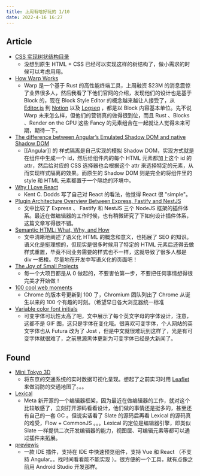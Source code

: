 ---
title: 上周有啥好玩的 1/10
date: 2022-4-16 16:27
---

## Article

- [CSS 实现树状结构目录](https://mp.weixin.qq.com/s/fmeq12Yu8MjGL9alHP9vZQ)
	- 没想到原生 HTML + CSS 已经可以实现这样的树结构了，做小需求的时候可以考虑用用。
- [How Warp Works](https://www.warp.dev/blog/how-warp-works)
	- Warp 是一个基于 Rust 的高性能终端工具，上周融资 $23M 的消息震惊了业界很多人，然后我看了下他们官网的介绍，发现他们的设计也是基于 Block 的，现在 Block Style Editor 的概念越来越让人接受了，从 [Editor.js](https://github.com/codex-team/editor.js) 到 [Notion](https://www.notion.so/) 以及 [Logseq](https://github.com/logseq/logseq) ，都是以 Block 内容基本单位。先不说 Warp 未来怎么样，但他们的营销真的做得很到位，而且 Rust 、Blocks 、Render on the GPU 这些 Fancy 的元素组合在一起就让人觉得未来可期，期待一下。
- [The difference between Angular’s Emulated Shadow DOM and native Shadow DOM](https://kevinkreuzer.medium.com/the-difference-between-angulars-emulated-shadow-dom-and-native-shadow-dom-9b2c81546b85)
	- [[Angular]] 的 样式隔离是自己实现的模拟 Shadow DOM，实现方式就是在组件中生成一个 id，然后给组件内的每个 HTML 元素都加上这个 id 的 attr，然后给对应的 CSS 选择器也会根据这个 attr 来选择特定的元素，从而实现样式隔离的效果。而原生的 Shadow DOM 则是完全的将组件里的 style 和 HTML 元素都置于一个隔绝的环境中。
- [Why I Love React](https://epicreact.dev/why-i-love-react/)
	- Kent C. Dodds 写了自己对 React 的看法，他觉得 React 很 "simple"。
- [Plugin Architecture Overview Between Express, Fastify and NestJS](https://fusebit.io/blog/web-frameworks-plugins-architecture-overview/)
	- 文中比较了 Express 、 Fastify 和 NestJS 三个 NodeJS 框架的插件体系。最近在做编辑器的工作时候，也有稍微研究了下如何设计插件体系，这篇文章写得很不错。
- [Semantic HTML: What, Why, and How](https://abbeyperini.hashnode.dev/semantic-html-what-why-and-how)
	- 文中清晰地阐述了语义化 HTML 的概念和意义，也拓展了 SEO 的知识。语义化是挺理想的，但现实是很多时候用了特定的 HTML 元素后还得去做样式重置，毕竟不同业务需要的样式也不一样，这就导致了很多人都是 div 一把梭。尽量地在开发中写语义化的页面吧！
- [The Joy of Small Projects](https://schroer.ca/2022/04/10/the-joy-of-small-projects)
	- 每一个大项目都是从 0 做起的，不要害怕第一步，不要把任何事情想得很完美才开始做！
- [100 cool web moments](https://developer.chrome.com/100/)
	- Chrome 的版本号更新到 100 了，Chromium 团队列出了 Chrome 从诞生以来的 100 个有趣的时刻。（希望早日各大浏览器统一标准
- [Variable color font initials](https://www.typearture.com/variable-color-font-initials/)
	- 可变字体可玩性太高了吧，文中展示了每个英文字母的字体设计，注意，这都不是 GIF 图，这只是字体在变化哦。很喜欢可变字体，个人网站的英文字体也从 Futura 改为了 Jost ，但是中文就很难玩到这样了，光是有可变字体就很难了，之前思源黑体更新为可变字体已经是大新闻了。

## Found

- [Mini Tokyo 3D](https://github.com/nagix/mini-tokyo-3d)
	- 将东京的交通系统的实时数据可视化呈现。想起了之前实习时用 [Leaflet](https://github.com/Leaflet/Leaflet) 来做消防的交通地图了。。。
- [Lexical](https://github.com/facebook/lexical)
	- Meta 新开源的一个编辑器框架，因为最近在做编辑器的工作，就对这个比较敏感了，立刻打开源码看看设计，他们做的事情还是挺多的，甚至还有自己的一套 GC 。但说实话看了 Slate 的源码后再看 Lexical 的源码真的难受，Flow + CommonJS 。。。Lexical 的定位是编辑器引擎，即类似 Slate 一样提供二次开发编辑器的能力，视图层、可编辑元素等都可以通过插件来拓展。
- [previewjs](https://github.com/fwouts/previewjs)
	- 一款 IDE 插件，支持在 IDE 中快速预览组件，支持 Vue 和 React （不支持 Angular。。找时间看看能不能实现 ）。很方便的一个工具，就有点像之前用 Android Studio 开发那样。